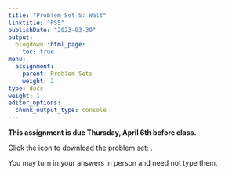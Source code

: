 ```yaml
---
title: "Problem Set 5: Walt"
linktitle: "PS5"
publishDate: "2023-03-30"
output:
  blogdown::html_page:
    toc: true
menu:
  assignment:
    parent: Problem Sets
    weight: 2
type: docs
weight: 1
editor_options:
  chunk_output_type: console
---
```



:::fyi
**This assignment is due Thursday, April 6th before class.**

Click the icon to download the problem set: [<i class="fas fa-file-download"></i>](/ps/PS5.pdf).

You may turn in your answers in person and need not type them.
:::
